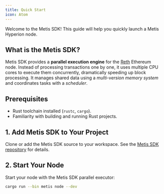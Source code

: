 ```yaml
---
title: Quick Start
icon: Atom
---
```


Welcome to the Metis SDK! This guide will help you quickly launch a Metis Hyperion node.

## What is the Metis SDK?

Metis SDK provides a **parallel execution engine** for the [Reth](https://github.com/paradigmxyz/reth) Ethereum node. Instead of processing transactions one by one, it uses multiple CPU cores to execute them concurrently, dramatically speeding up block processing. It manages shared data using a *multi-version memory system* and coordinates tasks with a *scheduler*.

## Prerequisites

- Rust toolchain installed (`rustc`, `cargo`).
- Familiarity with building and running Rust projects.

## 1. Add Metis SDK to Your Project

Clone or add the Metis SDK source to your workspace. See the [Metis SDK repository](https://github.com/MetisProtocol/metis-sdk) for details.

## 2. Start Your Node

Start your node with the Metis SDK parallel executor:

```bash
cargo run --bin metis node --dev
```
